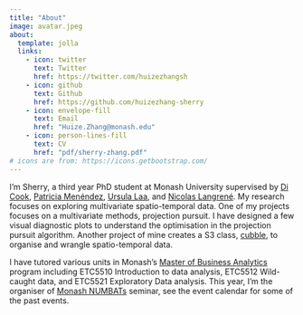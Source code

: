```yaml
---
title: "About"
image: avatar.jpeg
about: 
  template: jolla
  links: 
    - icon: twitter
      text: Twitter
      href: https://twitter.com/huizezhangsh
    - icon: github
      text: Github
      href: https://github.com/huizezhang-sherry
    - icon: envelope-fill
      text: Email
      href: "Huize.Zhang@monash.edu"
    - icon: person-lines-fill
      text: CV
      href: "pdf/sherry-zhang.pdf"
# icons are from: https://icons.getbootstrap.com/
---
```


I'm Sherry, a third year PhD student at Monash University supervised by [Di Cook](http://dicook.org/), [Patricia Menéndez](https://www.patriciamenendez.com/), [Ursula Laa](https://uschilaa.github.io/), and [Nicolas Langrené](https://people.csiro.au/L/N/Nicolas-Langrene). My research focuses on exploring multivariate spatio-temporal data. One of my projects focuses on a multivariate methods, projection pursuit. I have designed a few visual diagnostic plots to understand the optimisation in the projection pursuit algorithm. Another project of mine creates a S3 class, [cubble](https://github.com/huizezhang-sherry/cubble), to organise and wrangle spatio-temporal data.

I have tutored various units in Monash's [Master of Business Analytics](https://www.monash.edu/study/courses/find-a-course/2021/business-analytics-b6022) program including ETC5510 Introduction to data analysis, ETC5512 Wild-caught data, and ETC5521 Exploratory Data analysis. This year, I'm the organiser of [Monash NUMBATs](https://numbat.space/) seminar, see the event calendar for some of the past events.

